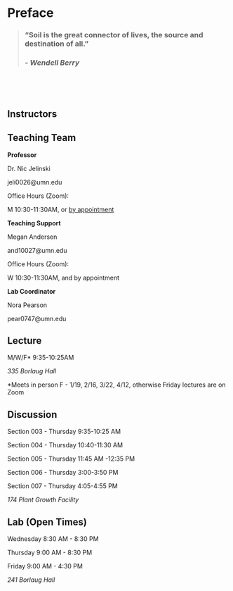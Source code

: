 # Preface {.unnumbered}

> ### **"Soil is the great connector of lives, the source and destination of all."**
>
> ### *- Wendell Berry*

<p> </p>

<p> </p>

## Instructors

::: callout-note
## Teaching Team

**Professor**

Dr. Nic Jelinski

jeli0026\@umn.edu

Office Hours (Zoom):

M 10:30-11:30AM, or [by appointment](https://calendar.app.google/JEVnmaEWpGQ4tTxP8)

**Teaching Support**

Megan Andersen

and10027\@umn.edu

Office Hours (Zoom):

W 10:30-11:30AM, and by appointment

**Lab Coordinator**

Nora Pearson

pear0747\@umn.edu
:::

## Lecture

M/W/F\* 9:35-10:25AM

*335 Borlaug Hall*

\*Meets in person F - 1/19, 2/16, 3/22, 4/12, otherwise Friday lectures are on Zoom

## Discussion

Section 003 - Thursday 9:35-10:25 AM

Section 004 - Thursday 10:40-11:30 AM

Section 005 - Thursday 11:45 AM -12:35 PM

Section 006 - Thursday 3:00-3:50 PM

Section 007 - Thursday 4:05-4:55 PM

*174 Plant Growth Facility*

## Lab (Open Times) {#sec-labhours}

Wednesday 8:30 AM - 8:30 PM

Thursday 9:00 AM - 8:30 PM

Friday 9:00 AM - 4:30 PM

*241 Borlaug Hall*
